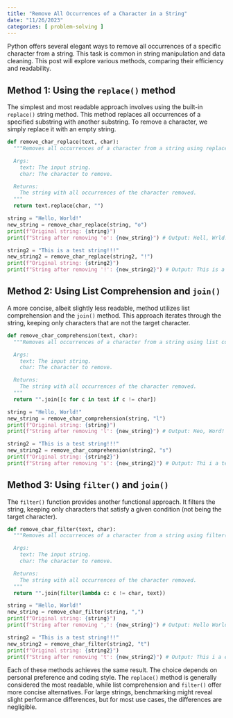```yaml
---
title: "Remove All Occurrences of a Character in a String"
date: "11/26/2023"
categories: [ problem-solving ]
---
```



Python offers several elegant ways to remove all occurrences of a specific character from a string. This task is common in string manipulation and data cleaning.  This post will explore various methods, comparing their efficiency and readability.


## Method 1: Using the `replace()` method

The simplest and most readable approach involves using the built-in `replace()` string method.  This method replaces all occurrences of a specified substring with another substring. To remove a character, we simply replace it with an empty string.

```python
def remove_char_replace(text, char):
  """Removes all occurrences of a character from a string using replace().

  Args:
    text: The input string.
    char: The character to remove.

  Returns:
    The string with all occurrences of the character removed.
  """
  return text.replace(char, "")

string = "Hello, World!"
new_string = remove_char_replace(string, "o")
print(f"Original string: {string}")
print(f"String after removing 'o': {new_string}") # Output: Hell, Wrld!

string2 = "This is a test string!!!"
new_string2 = remove_char_replace(string2, "!")
print(f"Original string: {string2}")
print(f"String after removing '!': {new_string2}") # Output: This is a test string
```

## Method 2: Using List Comprehension and `join()`

A more concise, albeit slightly less readable, method utilizes list comprehension and the `join()` method.  This approach iterates through the string, keeping only characters that are not the target character.

```python
def remove_char_comprehension(text, char):
  """Removes all occurrences of a character from a string using list comprehension.

  Args:
    text: The input string.
    char: The character to remove.

  Returns:
    The string with all occurrences of the character removed.
  """
  return "".join([c for c in text if c != char])

string = "Hello, World!"
new_string = remove_char_comprehension(string, "l")
print(f"Original string: {string}")
print(f"String after removing 'l': {new_string}") # Output: Heo, Word!

string2 = "This is a test string!!!"
new_string2 = remove_char_comprehension(string2, "s")
print(f"Original string: {string2}")
print(f"String after removing 's': {new_string2}") # Output: Thi i a tet tring!!!
```

## Method 3: Using `filter()` and `join()`

The `filter()` function provides another functional approach.  It filters the string, keeping only characters that satisfy a given condition (not being the target character).

```python
def remove_char_filter(text, char):
  """Removes all occurrences of a character from a string using filter().

  Args:
    text: The input string.
    char: The character to remove.

  Returns:
    The string with all occurrences of the character removed.
  """
  return "".join(filter(lambda c: c != char, text))

string = "Hello, World!"
new_string = remove_char_filter(string, ",")
print(f"Original string: {string}")
print(f"String after removing ',': {new_string}") # Output: Hello World!

string2 = "This is a test string!!!"
new_string2 = remove_char_filter(string2, "t")
print(f"Original string: {string2}")
print(f"String after removing 't': {new_string2}") # Output: This i a es string!!!
```

Each of these methods achieves the same result. The choice depends on personal preference and coding style.  The `replace()` method is generally considered the most readable, while list comprehension and `filter()` offer more concise alternatives.  For large strings, benchmarking might reveal slight performance differences, but for most use cases, the differences are negligible.

